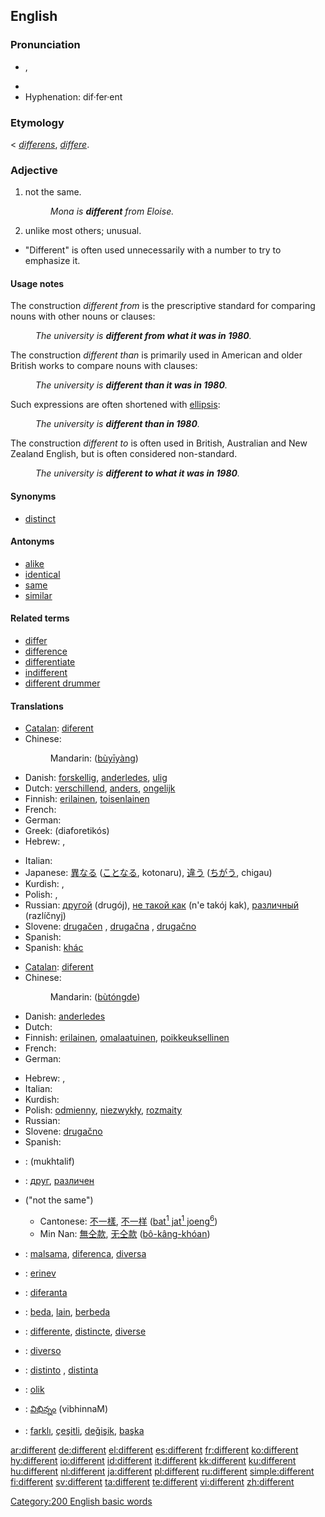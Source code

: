 {{see|différent}}
{{wikipedia}}
==English==

{{rank|manner|following|fell|383|different|care|war|short}}

===Pronunciation===
* {{IPA|/'dɪfərənt/}}, {{SAMPA|/"dIf@r@nt/}}
* {{audio|en-us-different.ogg|Audio (US)}}
* Hyphenation: dif·fer·ent

===Etymology===
{{ME.}} < {{L.}} ''[[differens]]'', ''[[differe]]''.

===Adjective===
{{en-adj}}

# not the same.
#: ''Mona is '''different''' from Eloise.''
# unlike most others; unusual.
* "Different" is often used unnecessarily with a number to try to emphasize it.

====Usage notes====
The construction ''different from'' is the prescriptive standard for comparing nouns with other nouns or clauses:
: ''The university is '''different from what it was in 1980'''.''
The construction ''different than'' is primarily used in American and older British works to compare nouns with clauses:
: ''The university is '''different than it was in 1980'''.''
Such expressions are often shortened with [[ellipsis]]:
: ''The university is '''different than in 1980'''.''
The construction ''different to'' is often used in British, Australian and New Zealand English, but is often considered non-standard.
: ''The university is '''different to what it was in 1980'''.''

====Synonyms====
* [[distinct]]

====Antonyms====
* [[alike]]
* [[identical]]
* [[same]]
* [[similar]]

====Related terms====
* [[differ]]
* [[difference]]
* [[differentiate]]
* [[indifferent]]
* [[different drummer]]

====Translations====
{{rfc-tsort|duplicate language: Spanish}}
{{trans-top|not the same}}
* [[Catalan]]: [[diferent]]
* Chinese:
*: Mandarin: {{zh-ts|[[不]][[一樣]]|[[不]][[一样]]}} ([[bù]][[yī]][[yàng]])
* Danish: [[forskellig]], [[anderledes]], [[ulig]]
* Dutch: [[verschillend]], [[anders]], [[ongelijk]]
* Finnish: [[erilainen]], [[toisenlainen]]
* French: {{t+|fr|différent}}
* German: {{t+|de|verschieden}}
* Greek: {{t+|el|διαφορετικός|m|sc=Grek}} (diaforetikós)
* Hebrew: {{he-translation|שונה|shoné}} {{m}}, {{he-translation|שונה|shoná}} {{f}}
{{trans-mid}}
* Italian: {{t+|it|differente}}
* Japanese: [[異なる]] ([[ことなる]], kotonaru), [[違う]] ([[ちがう]], chigau)
* Kurdish: {{KUchar|[[جیا]]}}, {{KUchar|[[جیاواز]]}}
* Polish: {{t+|pl|różny}}, {{t+|pl|inny}}
* Russian: [[другой]] (drugój), [[не такой как]] (n'e takój kak), [[различный]] (razlíčnyj)
* Slovene: [[drugačen]] {{m}}, [[drugačna]] {{f}}, [[drugačno]] {{n}}
* Spanish: {{t+|es|diferente|m|f}}
* Spanish: [[khác]]
{{trans-bottom}}

{{trans-top|unlike most others}}
* [[Catalan]]: [[diferent]]
* Chinese:
*: Mandarin: {{zh-ts|[[不同]]的|[[不同]]的}} ([[bù]][[tóng]][[de]])
* Danish: [[anderledes]]
* Dutch: {{t+|nl|anders}}
* Finnish: [[erilainen]], [[omalaatuinen]], [[poikkeuksellinen]]
* French: {{t+|fr|différent}}
* German: {{t+|de|anders}}
{{trans-mid}}
* Hebrew: {{he-translation|שונה|shoné}} {{m}}, {{he-translation|שונה|shoná}} {{f}}
* Italian: {{t+|it|differente}}
* Kurdish: {{KUchar|[[جیاواز]]}}
* Polish: [[odmienny]], [[niezwykły]], [[rozmaity]]
* Russian: {{t+|ru|разный|tr=ráznyj|sc=Cyrl}}
* Slovene: [[drugačno]] {{n}}
* Spanish: {{t+|es|diferente|m|f}}
{{trans-bottom}}

{{checktrans-top}}
* {{ttbc|Arabic}}: {{Arab|[[مختلف]]}} (mukhtalif)
* {{ttbc|Bulgarian}}: [[друг]], [[различен]]
* {{ttbc|Chinese}} ("not the same")
** Cantonese: [[不一樣]], [[不一样]] ([[bat1jat1joeng6|bat<sup>1</sup> jat<sup>1</sup> joeng<sup>6</sup>]])
** Min Nan: [[無仝款]], [[无仝款]] ([[bô-kâng-khóan]])
* {{ttbc|Esperanto}}: [[malsama]], [[diferenca]], [[diversa]]
* {{ttbc|Estonian}}: [[erinev]]
{{trans-mid}}
* {{ttbc|Ido}}: [[diferanta]]
* {{ttbc|Indonesian}}: [[beda]], [[lain]], [[beda|berbeda]]
* {{ttbc|Interlingua}}: [[differente]], [[distincte]], [[diverse]]
* {{ttbc|Italian}}: [[diverso]]
* {{ttbc|Spanish}}: [[distinto]] {{m}}, [[distinta]] {{f}}
* {{ttbc|Swedish}}: [[olik]]
* {{ttbc|Telugu}}: [[విభిన్నం]] (vibhinnaM)
* {{ttbc|Turkish}}: [[farklı]], [[çeşitli]], [[değişik]], [[başka]]
{{trans-bottom}}

[[Category:200 English basic words]]

[[ar:different]]
[[de:different]]
[[el:different]]
[[es:different]]
[[fr:different]]
[[ko:different]]
[[hy:different]]
[[io:different]]
[[id:different]]
[[it:different]]
[[kk:different]]
[[ku:different]]
[[hu:different]]
[[nl:different]]
[[ja:different]]
[[pl:different]]
[[ru:different]]
[[simple:different]]
[[fi:different]]
[[sv:different]]
[[ta:different]]
[[te:different]]
[[vi:different]]
[[zh:different]]
